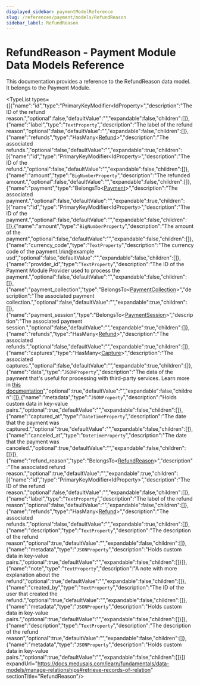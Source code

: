 ```yaml
---
displayed_sidebar: paymentModelReference
slug: /references/payment/models/RefundReason
sidebar_label: RefundReason
---
```



# RefundReason - Payment Module Data Models Reference

This documentation provides a reference to the RefundReason data model. It belongs to the Payment Module.

<TypeList types={[{"name":"id","type":"PrimaryKeyModifier&#60;IdProperty&#62;","description":"The ID of the refund reason.","optional":false,"defaultValue":"","expandable":false,"children":[]},{"name":"label","type":"`TextProperty`","description":"The label of the refund reason","optional":false,"defaultValue":"","expandable":false,"children":[]},{"name":"refunds","type":"HasMany&#60;[Refund](../payment_models.Refund/page.mdx)&#62;","description":"The associated refunds.","optional":false,"defaultValue":"","expandable":true,"children":[{"name":"id","type":"PrimaryKeyModifier&#60;IdProperty&#62;","description":"The ID of the refund.","optional":false,"defaultValue":"","expandable":false,"children":[]},{"name":"amount","type":"`BigNumberProperty`","description":"The refunded amount.","optional":false,"defaultValue":"","expandable":false,"children":[]},{"name":"payment","type":"BelongsTo&#60;[Payment](../payment_models.Payment/page.mdx)&#62;","description":"The associated payment.","optional":false,"defaultValue":"","expandable":true,"children":[{"name":"id","type":"PrimaryKeyModifier&#60;IdProperty&#62;","description":"The ID of the payment.","optional":false,"defaultValue":"","expandable":false,"children":[]},{"name":"amount","type":"`BigNumberProperty`","description":"The amount of the payment","optional":false,"defaultValue":"","expandable":false,"children":[]},{"name":"currency_code","type":"`TextProperty`","description":"The currency code of the payment.\n\n@example usd","optional":false,"defaultValue":"","expandable":false,"children":[]},{"name":"provider_id","type":"`TextProperty`","description":"The ID of the Payment Module Provider used to process the payment.","optional":false,"defaultValue":"","expandable":false,"children":[]},{"name":"payment_collection","type":"BelongsTo&#60;[PaymentCollection](../payment_models.PaymentCollection/page.mdx)&#62;","description":"The associated payment collection.","optional":false,"defaultValue":"","expandable":true,"children":[]},{"name":"payment_session","type":"BelongsTo&#60;[PaymentSession](../payment_models.PaymentSession/page.mdx)&#62;","description":"The associated payment session.","optional":false,"defaultValue":"","expandable":true,"children":[]},{"name":"refunds","type":"HasMany&#60;[Refund](../payment_models.Refund/page.mdx)&#62;","description":"The associated refunds.","optional":false,"defaultValue":"","expandable":true,"children":[]},{"name":"captures","type":"HasMany&#60;[Capture](../payment_models.Capture/page.mdx)&#62;","description":"The associated captures.","optional":false,"defaultValue":"","expandable":true,"children":[]},{"name":"data","type":"`JSONProperty`","description":"The data of the payment that's useful for processing with third-party services. Learn more in [this documentation](https://docs.medusajs.com/resources/commerce-modules/payment/payment-session#data-property)","optional":true,"defaultValue":"","expandable":false,"children":[]},{"name":"metadata","type":"`JSONProperty`","description":"Holds custom data in key-value pairs.","optional":true,"defaultValue":"","expandable":false,"children":[]},{"name":"captured_at","type":"`DateTimeProperty`","description":"The date that the payment was captured.","optional":true,"defaultValue":"","expandable":false,"children":[]},{"name":"canceled_at","type":"`DateTimeProperty`","description":"The date that the payment was canceled.","optional":true,"defaultValue":"","expandable":false,"children":[]}]},{"name":"refund_reason","type":"BelongsTo&#60;[RefundReason](./page.mdx)&#62;","description":"The associated refund reason.","optional":true,"defaultValue":"","expandable":true,"children":[{"name":"id","type":"PrimaryKeyModifier&#60;IdProperty&#62;","description":"The ID of the refund reason.","optional":false,"defaultValue":"","expandable":false,"children":[]},{"name":"label","type":"`TextProperty`","description":"The label of the refund reason","optional":false,"defaultValue":"","expandable":false,"children":[]},{"name":"refunds","type":"HasMany&#60;[Refund](../payment_models.Refund/page.mdx)&#62;","description":"The associated refunds.","optional":false,"defaultValue":"","expandable":true,"children":[]},{"name":"description","type":"`TextProperty`","description":"The description of the refund reason","optional":true,"defaultValue":"","expandable":false,"children":[]},{"name":"metadata","type":"`JSONProperty`","description":"Holds custom data in key-value pairs.","optional":true,"defaultValue":"","expandable":false,"children":[]}]},{"name":"note","type":"`TextProperty`","description":"A note with more explanation about the refund","optional":true,"defaultValue":"","expandable":false,"children":[]},{"name":"created_by","type":"`TextProperty`","description":"The ID of the user that created the refund.","optional":true,"defaultValue":"","expandable":false,"children":[]},{"name":"metadata","type":"`JSONProperty`","description":"Holds custom data in key-value pairs.","optional":true,"defaultValue":"","expandable":false,"children":[]}]},{"name":"description","type":"`TextProperty`","description":"The description of the refund reason","optional":true,"defaultValue":"","expandable":false,"children":[]},{"name":"metadata","type":"`JSONProperty`","description":"Holds custom data in key-value pairs.","optional":true,"defaultValue":"","expandable":false,"children":[]}]} expandUrl="https://docs.medusajs.com/learn/fundamentals/data-models/manage-relationships#retrieve-records-of-relation" sectionTitle="RefundReason"/>
